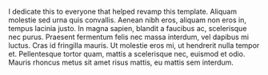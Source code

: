 I dedicate this to everyone that helped revamp this template. Aliquam molestie sed urna quis convallis. Aenean nibh eros, aliquam non eros in, tempus lacinia justo. In magna sapien, blandit a faucibus ac, scelerisque nec purus. Praesent fermentum felis nec massa interdum, vel dapibus mi luctus. Cras id fringilla mauris. Ut molestie eros mi, ut hendrerit nulla tempor et. Pellentesque tortor quam, mattis a scelerisque nec, euismod et odio. Mauris rhoncus metus sit amet risus mattis, eu mattis sem interdum.
